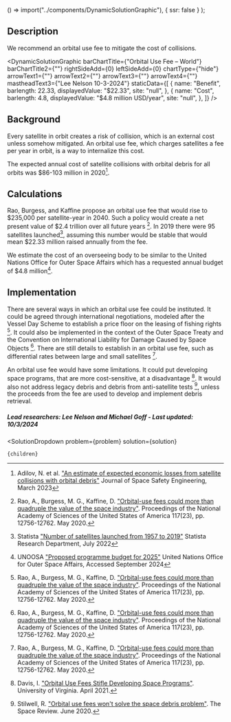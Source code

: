 
  () => import("../components/DynamicSolutionGraphic"),
  { ssr: false }
);


## Description
We recommend an orbital use fee to mitigate the cost of collisions.

<DynamicSolutionGraphic
  barChartTitle={"Orbital Use Fee – World"}
  barChartTitle2={""}
  rightSideAdd={0}
  leftSideAdd={0}
  chartType={"hide"}
  arrowText1={""}
  arrowText2={""}
  arrowText3={""}
  arrowText4={""}
  mastheadText3={"Lee Nelson 10-3-2024"}
 staticData={[
    {
     name: "Benefit",
      barlength: 22.33,
      displayedValue: "$22.33",
      site: "null",
    },
    {
      name: "Cost",
      barlength: 4.8,
      displayedValue: "$4.8 million USD/year",
      site: "null",
    },
  ]}
/>

## Background
Every satellite in orbit creates a risk of collision, which is an external cost unless somehow mitigated. An orbital use fee, which charges satellites a fee per year in orbit, is a way to internalize this cost.

The expected annual cost of satellite collisions with orbital debris for all orbits was $86-103 million in 2020[^"1"].

## Calculations
Rao, Burgess, and Kaffine propose an orbital use fee that would rise to $235,000 per satellite-year in 2040. Such a policy would create a net present value of $2.4 trillion over all future years [^"22"]. In 2019 there were 95 satellites launched[^”6”], assuming this number would be stable that would mean $22.33 million raised annually from the fee.

We estimate the cost of an overseeing body to be similar to the United Nations Office for Outer Space Affairs which has a requested annual budget of $4.8 million[^”5”].

## Implementation
There are several ways in which an orbital use fee could be instituted. It could be agreed through international negotiations, modeled after the Vessel Day Scheme to establish a price floor on the leasing of fishing rights [^"22"]. It could also be implemented in the context of the Outer Space Treaty and the Convention on International Liability for Damage Caused by Space Objects [^"22"].
There are still details to establish in an orbital use fee, such as differential rates between large and small satellites [^"22"].

An orbital use fee would have some limitations. It could put developing space programs, that are more cost-sensitive, at a disadvantage [^"4"]. It would also not address legacy debris and debris from anti-satellite tests [^"25"], unless the proceeds from the fee are used to develop and implement debris retrieval.

##### Lead researchers: Lee Nelson and Michael Goff - Last updated: 10/3/2024

[^"4"]: Davis, I. ["Orbital Use Fees Stifle Developing Space Programs"](https://libraetd.lib.virginia.edu/downloads/br86b4355?filename=Davis_Ian_STS_Research_Paper.pdf). University of Virginia. April 2021.

[^"22"]: Rao, A., Burgess, M. G., Kaffine, D. ["Orbital-use fees could more than quadruple the value of the space industry"](https://www.pnas.org/content/117/23/12756?__cf_chl_jschl_tk__=pmd_cb630375401e06282a44bb1f2d85925a21737c2f-1628230153-0-gqNtZGzNAeKjcnBszQjO). Proceedings of the National Academy of Sciences of the United States of America 117(23), pp. 12756-12762. May 2020.

[^"25"]: Stilwell, R. ["Orbital use fees won't solve the space debris problem"](https://www.thespacereview.com/article/3971/1). The Space Review. June 2020.

[^"1"]: Adilov, N. et al. ["An estimate of expected economic losses from satellite collisions with orbital debris"](https://doi.org/10.1016/j.jsse.2023.01.002) Journal of Space Safety Engineering, March 2023

[^”5”]: UNOOSA ["Proposed programme budget for 2025"](https://www.unoosa.org/oosa/oosadoc/data/documents/2024/a79/a796_sect.6_0.html) United Nations Office for Outer Space Affairs, Accessed September 2024

[^”6”]: Statista ["Number of satellites launched from 1957 to 2019"](https://www.statista.com/statistics/896699/number-of-satellites-launched-by-year/) Statista Research Department, July 2022


  <SolutionDropdown 
    problem={problem} 
    solution={solution}
  >
    {children}
  </SolutionDropdown>